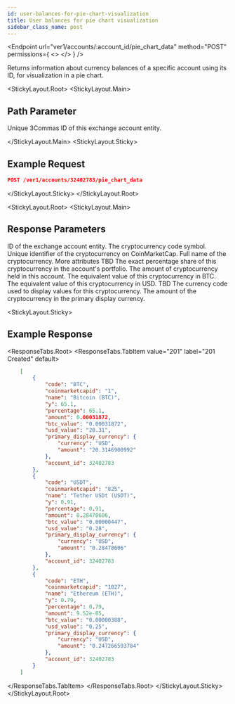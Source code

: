 ```yaml
---
id: user-balances-for-pie-chart-visualization
title: User balances for pie chart visualization
sidebar_class_name: post
---
```



<Endpoint
  url="ver1/accounts/:account_id/pie_chart_data"
  method="POST"
  permissions={
    <>
      <Permission title="Permission" description="ACCOUNTS_READ" />
      <Permission title="Security" description="SIGNED" />
    </>
  }
/>

Returns information about currency balances of a specific account using its ID, for visualization in a pie chart.

<StickyLayout.Root>
<StickyLayout.Main>

## Path Parameter 

<ApiParam name='account_id' type='integer' id="account_id" required>
Unique 3Commas ID of this exchange account entity.
</ApiParam>

</StickyLayout.Main>
<StickyLayout.Sticky>

## Example Request

```json
POST /ver1/accounts/32402783/pie_chart_data
```
</StickyLayout.Sticky>
</StickyLayout.Root>

<StickyLayout.Root>
<StickyLayout.Main>

## Response Parameters

<ApiParam name='account_id' type='integer' id="account_id">
ID of the exchange account entity.
</ApiParam>

<ApiParam name='code' type='string' id="code">
The cryptocurrency code symbol.
</ApiParam>

<ApiParam name='coinmarketcapid' type='string' id="coinmarketcapid">
Unique identifier of the cryptocurrency on CoinMarketCap.
</ApiParam>

<ApiParam name='name' type='string' id="name">
Full name of the cryptocurrency.
</ApiParam>

<CollapseAll>
<CollapseAllHeading> More attributes <CollapseAllButton /> </CollapseAllHeading>

<CollapsibleApiParam name='y' type='string' id="y">
TBD
</CollapsibleApiParam>

<CollapsibleApiParam name='percentage' type='string' id="percentage">
The exact percentage share of this cryptocurrency in the account's portfolio.
</CollapsibleApiParam>

<CollapsibleApiParam name='amount' type='string' id="amount">
The amount of cryptocurrency held in this account.
</CollapsibleApiParam>

<CollapsibleApiParam name='btc_value' type='string' id="btc_value">
The equivalent value of this cryptocurrency in BTC.
</CollapsibleApiParam>

<CollapsibleApiParam name='usd_value' type='string' id="usd_value">
The equivalent value of this cryptocurrency in USD.
</CollapsibleApiParam>

<CollapsibleApiParam name='primary_display_currency' type='object' id="primary_display_currency">
   TBD
    <CollapsibleNestedParams>
      <ApiParam name='currency' type="string" id="currency">
           The currency code used to display values for this cryptocurrency.
      </ApiParam> 
      <ApiParam name='amount' type="string" id="amount">
           The amount of the cryptocurrency in the primary display currency.
      </ApiParam>   
   </CollapsibleNestedParams>
</CollapsibleApiParam>
</CollapseAll>
</StickyLayout.Main>

<StickyLayout.Sticky>

## Example Response

<ResponseTabs.Root>
<ResponseTabs.TabItem value="201" label="201 Created" default>
```json
    [
        {
            "code": "BTC",
            "coinmarketcapid": "1",
            "name": "Bitcoin (BTC)",
            "y": 65.1,
            "percentage": 65.1,
            "amount": 0.00031872,
            "btc_value": "0.00031872",
            "usd_value": "20.31",
            "primary_display_currency": {
                "currency": "USD",
                "amount": "20.3146900992"
            },
            "account_id": 32402783
        },
        {
            "code": "USDT",
            "coinmarketcapid": "825",
            "name": "Tether USDt (USDT)",
            "y": 0.91,
            "percentage": 0.91,
            "amount": 0.28478606,
            "btc_value": "0.00000447",
            "usd_value": "0.28",
            "primary_display_currency": {
                "currency": "USD",
                "amount": "0.28478606"
            },
            "account_id": 32402783
        },
        {
            "code": "ETH",
            "coinmarketcapid": "1027",
            "name": "Ethereum (ETH)",
            "y": 0.79,
            "percentage": 0.79,
            "amount": 9.52e-05,
            "btc_value": "0.00000388",
            "usd_value": "0.25",
            "primary_display_currency": {
                "currency": "USD",
                "amount": "0.247266593784"
            },
            "account_id": 32402783
        }
    ]
```
</ResponseTabs.TabItem>
</ResponseTabs.Root>
</StickyLayout.Sticky>
</StickyLayout.Root>
